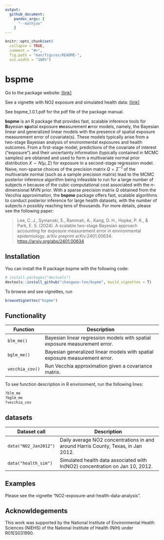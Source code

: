 ```yaml
---
output: 
  github_document:
    pandoc_args: [
      "--mathjax"
    ]
---
```


<!-- README.md is generated from README.Rmd. Please edit that file -->

```r
knitr::opts_chunk$set(
  collapse = TRUE,
  comment = "#>",
  fig.path = "man/figures/README-",
  out.width = "100%")
```


# bspme 
<!-- badges: start -->
<!-- badges: end -->
Go to the package website: [[link]](https://changwoo-lee.github.io/bspme/)

See a vignette with NO2 exposure and simulated health data: [[link]](https://changwoo-lee.github.io/bspme/articles/no2-exposure-and-health-data-analysis.html) 

See bspme_1.0.1.pdf for the pdf file of the package manual.

**bspme** is an R package that provides fast, scalable inference tools for **B**ayesian **sp**atial exposure **m**easurement **e**rror models, namely, the Bayesian linear and generalized linear models with the presence of spatial exposure measurement error of covariate(s). 
These models typically arise from a two-stage Bayesian analysis of environmental exposures and health outcomes. 
From a first-stage model, predictions of the covariate of interest ("exposure") and their uncertainty information (typically contained in MCMC samples) are obtained and used to form a multivariate normal prior distribution $X\sim N(\mu, \Sigma)$ for exposure in a second-stage regression model. 
Naive, non-sparse choices of the precision matrix $Q = \Sigma^{-1}$ of the multivariate normal (such as a sample precision matrix) lead to the MCMC posterior inference algorithm being infeasible to run for a large number of subjects $n$ because of the cubic computational cost associated with the $n$-dimensional MVN prior.
With a sparse precision matrix $Q$ obtained from the Vecchia approximation, the **bspme** package offers fast, scalable algorithms to conduct posterior inference for large health datasets, with the number of subjects $n$ possibly reaching tens of thousands.
 For more details, please see the following paper:

> Lee, C. J., Symanski, E., Rammah, A., Kang, D. H., Hopke, P. K., & Park, E. S. (2024). A scalable two-stage Bayesian approach accounting for exposure measurement error in environmental epidemiology. arXiv preprint arXiv:2401.00634. <https://arxiv.org/abs/2401.00634>

## Installation

You can install the R package bspme with the following code:

``` r
# install.packages("devtools")
devtools::install_github("changwoo-lee/bspme", build_vignettes = T)
```

To browse and see vignettes, run

``` r
browseVignettes("bspme")
```


## Functionality

| Function | Description                                                              |
| ---------------------- | -------------------------------------------------------------------------|
| `blm_me()`        | Bayesian linear regression models with spatial exposure measurement error.      |
| `bglm_me()`       | Bayesian generalized linear models with spatial exposure measurement error.                                    |
| `vecchia_cov()`       | Run Vecchia approximation given a covariance matrix.               |


To see function description in R environment, run the following lines:


``` r
?blm_me
?bglm_me
?vecchia_cov
```


## datasets

| Dataset call | Description                                                              |
| ---------------------- | -------------------------------------------------------------------------|
| `data("NO2_Jan2012")`       | Daily average NO2 concentrations in and around Harris County, Texas, in Jan 2012. |
| `data("health_sim")`        | Simulated health data associated with ln(NO2) concentration on Jan 10, 2012.  |

## Examples

Please see the vignette "NO2-exposure-and-health-data-analysis".


## Acknowldegements

This work was supported by the National Institute of Environmental Health Sciences (NIEHS) of the National Institute of Health (NIH) under R01ES031990.



